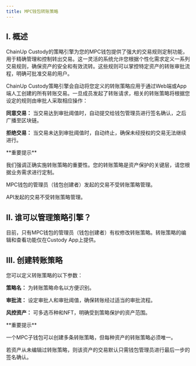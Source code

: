 ---
title: MPC钱包转账策略
---

## I. 概述
ChainUp Custody的策略引擎为您的MPC钱包提供了强大的交易规则定制功能，用于精确管理和控制转出交易。这一灵活的系统允许您根据个性化需求定义一系列交易规则，确保资产的安全和有效流转。这些规则可以掌控特定资产的转账审批流程，明确可批准交易的用户。


ChainUp Custody策略引擎会自动将您定义的转账策略应用于通过Web端或App端人工创建的所有转账交易。一旦成员发起了转账请求，相关的转账策略将根据您设定的规则由审批人采取相应操作：

**同意交易：** 当交易达到审批阈值时，自动提交给钱包管理员进行签名确认，之后广播至区块链。

**拒绝交易：** 当交易未达到审批阈值时，自动终止，确保未经授权的交易无法继续进行。



<Warning>
**重要提示**

我们强调正确实施转账策略的重要性。您的转账策略是资产保护的关键层，请您根据业务需求进行定制。

MPC钱包的管理员（钱包创建者）发起的交易不受转账策略管理。

API发起的交易不受转账策略管理。
</Warning>



## II. 谁可以管理策略引擎？

目前，只有MPC钱包的管理员（钱包创建者）有权修改转账策略。转账策略的编辑和查看功能仅在Custody App上提供。




## III. 创建转账策略

您可以定义转账策略的以下参数：

**策略名：** 为转账策略命名以方便识别。

**审批流：** 设定审批人和审批阈值，确保转账经过适当的审批流程。

**风控资产：** 可多选币种和NFT，明确受到策略保护的资产范围。




<Warning>
**重要提示**

一个MPC子钱包可以创建多条转账策略，但每种资产的转账策略必须唯一。

若资产从未编辑过转账策略，则该资产的交易默认只需钱包管理员进行最后一步的签名确认。
</Warning>